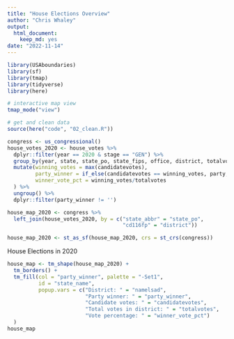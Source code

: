 ```yaml
---
title: "House Elections Overview"
author: "Chris Whaley"
output: 
  html_document: 
    keep_md: yes
date: "2022-11-14"
---
```


```r
library(USAboundaries)
library(sf)
library(tmap)
library(tidyverse)
library(here)

# interactive map view
tmap_mode("view")

# get and clean data
source(here("code", "02_clean.R"))

congress <- us_congressional()
house_votes_2020 <- house_votes %>% 
  dplyr::filter(year == 2020 & stage == "GEN") %>% 
  group_by(year, state, state_po, state_fips, office, district, totalvotes) %>% 
  mutate(winning_votes = max(candidatevotes),
         party_winner = if_else(candidatevotes == winning_votes, party, ''),
         winner_vote_pct = winning_votes/totalvotes
  ) %>% 
  ungroup() %>% 
  dplyr::filter(party_winner != '')

house_map_2020 <- congress %>% 
  left_join(house_votes_2020, by = c("state_abbr" = "state_po",
                                     "cd116fp" = "district"))

house_map_2020 <- st_as_sf(house_map_2020, crs = st_crs(congress))
```

House Elections in 2020
```r
house_map <- tm_shape(house_map_2020) +
  tm_borders() +
  tm_fill(col = "party_winner", palette = "-Set1",
          id = "state_name",
          popup.vars = c("District: " = "namelsad",
                         "Party winner: " = "party_winner", 
                         "Candidate votes: " = "candidatevotes",
                         "Total votes in district: " = "totalvotes",
                         "Vote percentage: " = "winner_vote_pct")
  )
house_map
```

